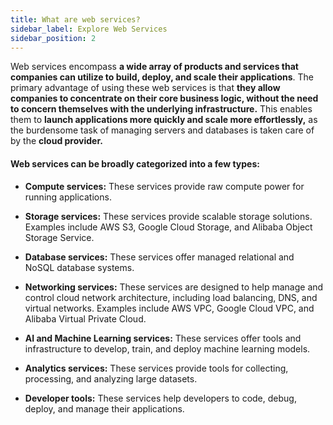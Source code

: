 ```yaml
---
title: What are web services?
sidebar_label: Explore Web Services
sidebar_position: 2
---
```


Web services encompass **a wide array of products and services that companies can utilize to build, deploy, and scale their applications**. The primary advantage of using these web services is that **they allow companies to concentrate on their core business logic, without the need to concern themselves with the underlying infrastructure.** This enables them to **launch applications more quickly and scale more effortlessly,** as the burdensome task of managing servers and databases is taken care of by the **cloud provider.**

#### Web services can be broadly categorized into a few types:

- **Compute services:** These services provide raw compute power for running applications.

- **Storage services:** These services provide scalable storage solutions. Examples include AWS S3, Google Cloud Storage, and Alibaba Object Storage Service.

- **Database services:** These services offer managed relational and NoSQL database systems. 

- **Networking services:** These services are designed to help manage and control cloud network architecture, including load balancing, DNS, and virtual networks. Examples include AWS VPC, Google Cloud VPC, and Alibaba Virtual Private Cloud.

- **AI and Machine Learning services:** These services offer tools and infrastructure to develop, train, and deploy machine learning models.

- **Analytics services:** These services provide tools for collecting, processing, and analyzing large datasets.

- **Developer tools:** These services help developers to code, debug, deploy, and manage their applications. 